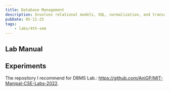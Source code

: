 ```yaml
---
title: Database Management
description: Involves relational models, SQL, normalization, and transactions.
pubDate: 05-11-23
tags:
	- labs/4th-sem
---
```



## Lab Manual

<PDFCard
	title="DBMS Lab Manual"
	description="Distributed by Manipal Institute of Technology, Bengaluru."
	path="/files/dbs-lab-manual.pdf"
/>

## Experiments

The repository I recommend for DBMS Lab.: https://github.com/AniGP/MIT-Manipal-CSE-Labs-2022.
